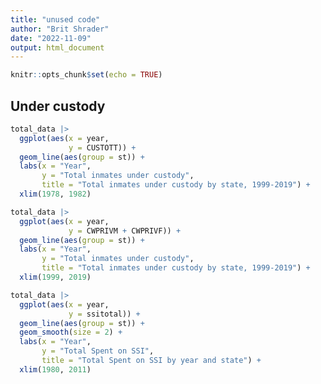 ```yaml
---
title: "unused code"
author: "Brit Shrader"
date: "2022-11-09"
output: html_document
---
```


```r
knitr::opts_chunk$set(echo = TRUE)
```

## Under custody


```r
total_data |>
  ggplot(aes(x = year,
             y = CUSTOTT)) +
  geom_line(aes(group = st)) +
  labs(x = "Year",
       y = "Total inmates under custody",
       title = "Total inmates under custody by state, 1999-2019") +
  xlim(1978, 1982)

total_data |>
  ggplot(aes(x = year,
             y = CWPRIVM + CWPRIVF)) +
  geom_line(aes(group = st)) +
  labs(x = "Year",
       y = "Total inmates under custody",
       title = "Total inmates under custody by state, 1999-2019") +
  xlim(1999, 2019)
```

```r
total_data |>
  ggplot(aes(x = year,
             y = ssitotal)) +
  geom_line(aes(group = st)) +
  geom_smooth(size = 2) +
  labs(x = "Year",
       y = "Total Spent on SSI",
       title = "Total Spent on SSI by year and state") +
  xlim(1980, 2011)
```

